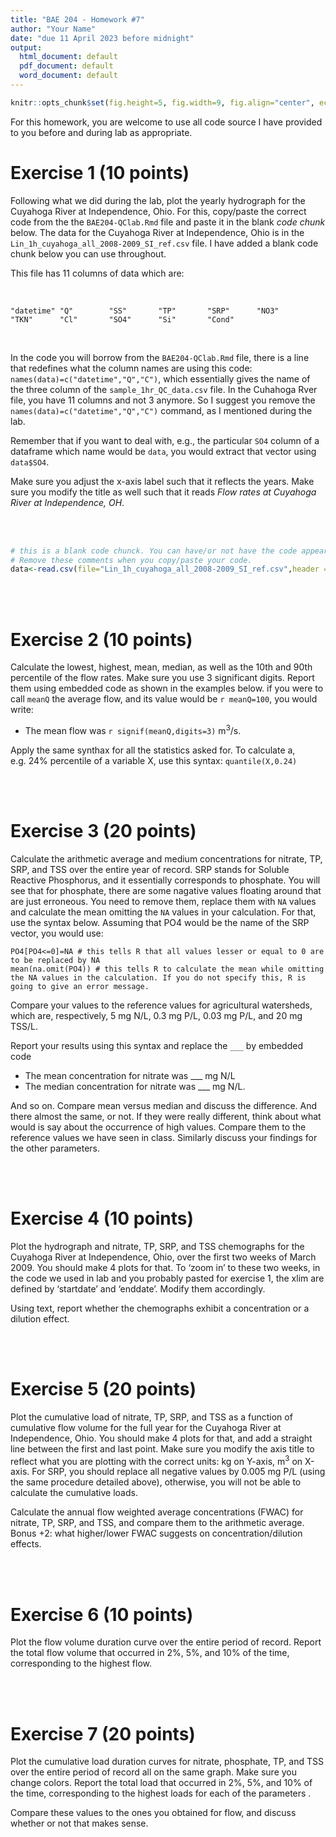 ```yaml
---
title: "BAE 204 - Homework #7"
author: "Your Name"
date: "due 11 April 2023 before midnight"
output:
  html_document: default
  pdf_document: default
  word_document: default
---
```


```r
knitr::opts_chunk$set(fig.height=5, fig.width=9, fig.align="center", echo = FALSE)
```

For this homework, you are welcome to use all code source I have provided to you before and during lab as appropriate.

# Exercise 1 (10 points)

Following what we did during the lab, plot the yearly hydrograph for the Cuyahoga River at Independence, Ohio. For this, copy/paste the correct code from the the `BAE204-QClab.Rmd` file and paste it in the blank *code chunk* below. The data for the Cuyahoga River at Independence, Ohio is in the `Lin_1h_cuyahoga_all_2008-2009_SI_ref.csv` file. I have added a blank code chunk below you can use throughout. 

This file has 11 columns of data which are:

</br>

```
"datetime" "Q"        "SS"       "TP"       "SRP"      "NO3"      "TKN"      "Cl"       "SO4"      "Si"       "Cond"
```

</br>

In the code you will borrow from the `BAE204-QClab.Rmd` file, there is a line that redefines what the column names are using this code: `names(data)=c("datetime","Q","C")`, which essentially gives the name of the three column of the `sample_1hr_QC_data.csv` file. In the Cuhahoga Rver file, you have 11 columns and not 3 anymore. So I suggest you remove the `names(data)=c("datetime","Q","C")` command, as I mentioned during the lab. 
</br>

Remember that if you want to deal with, e.g., the particular `SO4` column of a dataframe which name would be `data`, you would extract that vector using `data$SO4`.

Make sure you adjust the x-axis label such that it reflects the years. Make sure you modify the title as well such that it reads *Flow rates at Cuyahoga River at Independence, OH*. 

</br></br>

```r
# this is a blank code chunck. You can have/or not have the code appear in the knitted document by switching echo=TRUE or echo=FALSE within the {} of the chunk first line
# Remove these comments when you copy/paste your code.
data<-read.csv(file="Lin_1h_cuyahoga_all_2008-2009_SI_ref.csv",header = TRUE)

```

</br></br>

# Exercise 2 (10 points)

Calculate the lowest, highest, mean, median, as well as the 10th and 90th percentile of the flow rates. Make sure you use 3 significant digits. Report them using embedded code as shown in the examples below. if you were to call `meanQ` the average flow, and its value would be `r meanQ=100`, you would write:

- The mean flow was `r signif(meanQ,digits=3)` m^3^/s. 

Apply the same synthax for all the statistics asked for. To calculate a, e.g. 24% percentile of a variable X, use this syntax: `quantile(X,0.24)`

</br></br>


# Exercise 3 (20 points)

Calculate the arithmetic average and medium concentrations for nitrate, TP, SRP, and TSS over the entire year of record. SRP stands for Soluble Reactive Phosphorus, and it essentially corresponds to phosphate. You will see that for phosphate, there are some nagative values floating around that are just erroneous. You need to remove them, replace them with `NA` values and calculate the mean omitting the `NA` values in your calculation. For that, use the syntax below. Assuming that PO4 would be the name of the SRP vector, you would use:

```
PO4[PO4<=0]=NA # this tells R that all values lesser or equal to 0 are to be replaced by NA
mean(na.omit(PO4)) # this tells R to calculate the mean while omitting the NA values in the calculation. If you do not specify this, R is going to give an error message.
```

Compare your values to the reference values for agricultural watersheds, which are, respectively, 5 mg N/L, 0.3 mg P/L, 0.03 mg P/L, and 20 mg TSS/L. 

Report your results using this syntax and replace the `___` by embedded code

- The mean concentration for nitrate was ___ mg N/L
- The median concentration for nitrate was ___ mg N/L.

And so on. Compare mean versus median and discuss the difference. And there almost the same, or not. If they were really different, think about what would is say about the occurrence of high values. Compare them to the reference values we have seen in class. Similarly discuss your findings for the other parameters.

</br></br>

# Exercise 4 (10 points)

Plot the hydrograph and nitrate, TP, SRP, and TSS chemographs for the Cuyahoga River at Independence, Ohio, over the first two weeks of March 2009. You should make 4 plots for that. To 'zoom in' to these two weeks, in the code we used in lab and you probably pasted for exercise 1, the xlim are defined by 'startdate' and 'enddate'. Modify them accordingly.

Using text, report whether the chemographs exhibit a concentration or a dilution effect.

</br></br>

# Exercise 5 (20 points)

Plot the cumulative load of nitrate, TP, SRP, and TSS as a function of cumulative flow volume for the full year for the Cuyahoga River at Independence, Ohio. You should make 4 plots for that, and add a straight line between the first and last point. Make sure you modify the axis title to reflect what you are plotting with the correct units: kg on Y-axis, m^3^ on X-axis. For SRP, you should replace all negative values by 0.005 mg P/L (using the same procedure detailed above), otherwise, you will not be able to calculate the cumulative loads.

Calculate the annual flow weighted average concentrations (FWAC) for nitrate, TP, SRP, and TSS, and compare them to the arithmetic average. Bonus +2: what higher/lower FWAC suggests on concentration/dilution effects.

</br></br>

# Exercise 6 (10 points)

Plot the flow volume duration curve over the entire period of record.
Report the total flow volume that occurred in 2%, 5%, and 10% of the time, corresponding to the highest flow.

</br></br>


# Exercise 7 (20 points)

Plot the cumulative load duration curves for nitrate, phosphate, TP, and TSS over the entire period of record all on the same graph. Make sure you change colors.
Report the total load that occurred in 2%, 5%, and 10% of the time, corresponding to the highest loads for each of the parameters .

Compare these values to the ones you obtained for flow, and discuss whether or not that makes sense.

